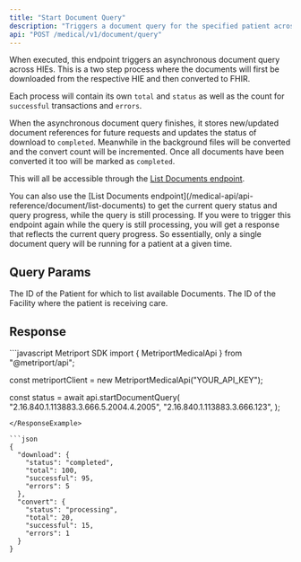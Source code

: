 ```yaml
---
title: "Start Document Query"
description: "Triggers a document query for the specified patient across HIEs."
api: "POST /medical/v1/document/query"
---
```


When executed, this endpoint triggers an asynchronous document query across HIEs. This is a two step process where the documents will first be downloaded from the respective HIE and then converted to FHIR.

Each process will contain its own `total` and `status` as well as the count for `successful` transactions and `errors`.

When the asynchronous document query finishes, it stores new/updated document references for future requests and
updates the status of download to `completed`. Meanwhile in the background files will be converted and the convert count will be incremented.
Once all documents have been converted it too will be marked as `completed`.

This will all be accessible through the [List Documents endpoint](/medical-api/api-reference/document/list-documents).

<Tip>
  You can also use the [List Documents endpoint](/medical-api/api-reference/document/list-documents)
  to get the current query status and query progress, while the query is still processing.
</Tip>

<Warning>
  If you were to trigger this endpoint again while the query is still processing, you will get a
  response that reflects the current query progress. So essentially, only a single document query
  will be running for a patient at a given time.
</Warning>

## Query Params

<ParamField query="patientId" type="string" required>
  The ID of the Patient for which to list available Documents.
</ParamField>

<ParamField query="facilityId" type="string" required>
  The ID of the Facility where the patient is receiving care.
</ParamField>

## Response

<Snippet file="document-progress.mdx" />

<ResponseExample>
```javascript Metriport SDK
import { MetriportMedicalApi } from "@metriport/api";

const metriportClient = new MetriportMedicalApi("YOUR_API_KEY");

const status = await api.startDocumentQuery(
"2.16.840.1.113883.3.666.5.2004.4.2005",
"2.16.840.1.113883.3.666.123",
);

````
</ResponseExample>

```json
{
  "download": {
    "status": "completed",
    "total": 100,
    "successful": 95,
    "errors": 5
  },
  "convert": {
    "status": "processing",
    "total": 20,
    "successful": 15,
    "errors": 1
  }
}
````
